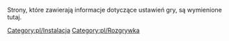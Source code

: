 

Strony, które zawierają informacje dotyczące ustawień gry, są wymienione tutaj.

[[Category:pl/Instalacja]]
[[Category:pl/Rozgrywka]]